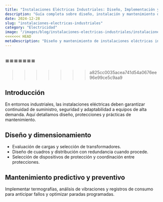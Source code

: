 ```yaml
---
title: "Instalaciones Eléctricas Industriales: Diseño, Implementación y Mantenimiento"
description: "Guía completa sobre diseño, instalación y mantenimiento de sistemas eléctricos"
date: 2024-12-28
slug: "instalaciones-electricas-industriales"
category: "Electricidad"
image: "/images/blog/instalaciones-electricas-industriales/instalaciones-electricas-industriales-hero-001.webp"
<<<<<<< HEAD
metaDescription: "Diseño y mantenimiento de instalaciones eléctricas industriales: claves para seguridad, continuidad y eficiencia en entornos industriales."
---
```

 
=======
---
>>>>>>> a825cc0035acea741d54a0676ee96e99ce5c9aa9
## Introducción

En entornos industriales, las instalaciones eléctricas deben garantizar continuidad de suministro, seguridad y adaptabilidad a equipos de alta demanda. Aquí detallamos diseño, protecciones y prácticas de mantenimiento.

## Diseño y dimensionamiento

- Evaluación de cargas y selección de transformadores.
- Diseño de cuadros y distribución con redundancia cuando procede.
- Selección de dispositivos de protección y coordinación entre protecciones.

## Mantenimiento predictivo y preventivo

Implementar termografías, análisis de vibraciones y registros de consumo para anticipar fallos y optimizar paradas programadas.
